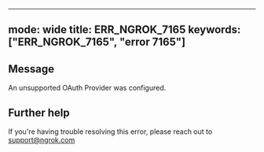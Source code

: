 
---
mode: wide
title: ERR_NGROK_7165
keywords: ["ERR_NGROK_7165", "error 7165"]
---

## Message
An unsupported OAuth Provider was configured.




## Further help
If you're having trouble resolving this error, please reach out to [support@ngrok.com](mailto:support@ngrok.com?subject=Help%20with%20ERR_NGROK_7165)

